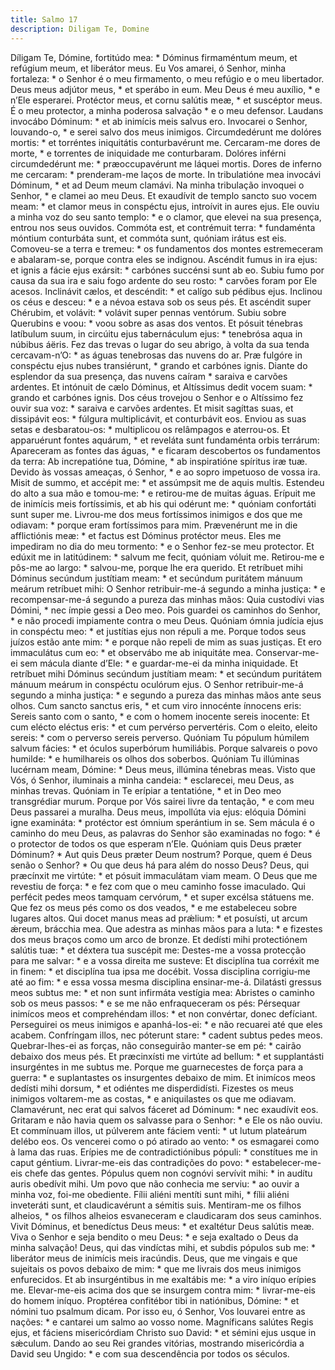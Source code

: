 ```yaml
---
title: Salmo 17
description: Diligam Te, Domine
---
```


<div class="side-by-side not-content">
  <span class="text-justify">
    Díligam Te, Dómine, fortitúdo mea: * Dóminus firmaméntum meum, et refúgium
    meum, et liberátor meus.
  </span>
  <span class="text-justify">
    Eu Vos amarei, ó Senhor, minha fortaleza: * o Senhor é o meu firmamento, o
    meu refúgio e o meu libertador.
  </span>
  <span class="text-justify">Deus meus adjútor meus, * et sperábo in eum.</span>
  <span class="text-justify">Meu Deus é meu auxílio, * e n’Ele esperarei.</span>
  <span class="text-justify">
    Protéctor meus, et cornu salútis meæ, * et suscéptor meus.
  </span>
  <span class="text-justify">
    É o meu protector, a minha poderosa salvação * e o meu defensor.
  </span>
  <span class="text-justify">
    Laudans invocábo Dóminum: * et ab inimícis meis salvus ero.
  </span>
  <span class="text-justify">
    Invocarei o Senhor, louvando-o, * e serei salvo dos meus inimigos.
  </span>
  <span class="text-justify">
    Circumdedérunt me dolóres mortis: * et torréntes iniquitátis conturbavérunt
    me.
  </span>
  <span class="text-justify">
    Cercaram-me dores de morte, * e torrentes de iniquidade me conturbaram.
  </span>
  <span class="text-justify">
    Dolóres inférni circumdedérunt me: * præoccupavérunt me láquei mortis.
  </span>
  <span class="text-justify">
    Dores de inferno me cercaram: * prenderam-me laços de morte.
  </span>
  <span class="text-justify">
    In tribulatióne mea invocávi Dóminum, * et ad Deum meum clamávi.
  </span>
  <span class="text-justify">
    Na minha tribulação invoquei o Senhor, * e clamei ao meu Deus.
  </span>
  <span class="text-justify">
    Et exaudívit de templo sancto suo vocem meam: * et clamor meus in conspéctu
    ejus, introívit in aures ejus.
  </span>
  <span class="text-justify">
    Ele ouviu a minha voz do seu santo templo: * e o clamor, que elevei na sua
    presença, entrou nos seus ouvidos.
  </span>
  <span class="text-justify">
    Commóta est, et contrémuit terra: * fundaménta móntium conturbáta sunt, et
    commóta sunt, quóniam irátus est eis.
  </span>
  <span class="text-justify">
    Comoveu-se a terra e tremeu: * os fundamentos dos montes estremeceram e
    abalaram-se, porque contra eles se indignou.
  </span>
  <span class="text-justify">
    Ascéndit fumus in ira ejus: et ignis a fácie ejus exársit: * carbónes
    succénsi sunt ab eo.
  </span>
  <span class="text-justify">
    Subiu fumo por causa da sua ira e saiu fogo ardente do seu rosto: * carvões
    foram por Ele acesos.
  </span>
  <span class="text-justify">
    Inclinávit cælos, et descéndit: * et calígo sub pédibus ejus.
  </span>
  <span class="text-justify">
    Inclinou os céus e desceu: * e a névoa estava sob os seus pés.
  </span>
  <span class="text-justify">
    Et ascéndit super Chérubim, et volávit: * volávit super pennas ventórum.
  </span>
  <span class="text-justify">
    Subiu sobre Querubins e voou: * voou sobre as asas dos ventos.
  </span>
  <span class="text-justify">
    Et pósuit ténebras latíbulum suum, in circúitu ejus tabernáculum ejus: *
    tenebrósa aqua in núbibus áëris.
  </span>
  <span class="text-justify">
    Fez das trevas o lugar do seu abrigo, à volta da sua tenda cercavam-n’O: *
    as águas tenebrosas das nuvens do ar.
  </span>
  <span class="text-justify">
    Præ fulgóre in conspéctu ejus nubes transiérunt, * grando et carbónes ignis.
  </span>
  <span class="text-justify">
    Diante do esplendor da sua presença, das nuvens caíram * saraiva e carvões
    ardentes.
  </span>
  <span class="text-justify">
    Et intónuit de cælo Dóminus, et Altíssimus dedit vocem suam: * grando et
    carbónes ignis.
  </span>
  <span class="text-justify">
    Dos céus trovejou o Senhor e o Altíssimo fez ouvir sua voz: * saraiva e
    carvões ardentes.
  </span>
  <span class="text-justify">
    Et misit sagíttas suas, et dissipávit eos: * fúlgura multiplicávit, et
    conturbávit eos.
  </span>
  <span class="text-justify">
    Enviou as suas setas e desbaratou-os: * multiplicou os relâmpagos e
    aterrou-os.
  </span>
  <span class="text-justify">
    Et apparuérunt fontes aquárum, * et reveláta sunt fundaménta orbis terrárum:
  </span>
  <span class="text-justify">
    Apareceram as fontes das águas, * e ficaram descobertos os fundamentos da
    terra:
  </span>
  <span class="text-justify">
    Ab increpatióne tua, Dómine, * ab inspiratióne spíritus iræ tuæ.
  </span>
  <span class="text-justify">
    Devido às vossas ameaças, ó Senhor, * e ao sopro impetuoso de vossa ira.
  </span>
  <span class="text-justify">
    Misit de summo, et accépit me: * et assúmpsit me de aquis multis.
  </span>
  <span class="text-justify">
    Estendeu do alto a sua mão e tomou-me: * e retirou-me de muitas águas.
  </span>
  <span class="text-justify">
    Erípuit me de inimícis meis fortíssimis, et ab his qui odérunt me: * quóniam
    confortáti sunt super me.
  </span>
  <span class="text-justify">
    Livrou-me dos meus fortíssimos inimigos e dos que me odiavam: * porque eram
    fortíssimos para mim.
  </span>
  <span class="text-justify">
    Prævenérunt me in die afflictiónis meæ: * et factus est Dóminus protéctor
    meus.
  </span>
  <span class="text-justify">
    Eles me impediram no dia do meu tormento: * e o Senhor fez-se meu protector.
  </span>
  <span class="text-justify">
    Et edúxit me in latitúdinem: * salvum me fecit, quóniam vóluit me.
  </span>
  <span class="text-justify">
    Retirou-me e pôs-me ao largo: * salvou-me, porque lhe era querido.
  </span>
  <span class="text-justify">
    Et retríbuet mihi Dóminus secúndum justítiam meam: * et secúndum puritátem
    mánuum meárum retríbuet mihi:
  </span>
  <span class="text-justify">
    O Senhor retribuir-me-á segundo a minha justiça: * e recompensar-me-á
    segundo a pureza das minhas mãos:
  </span>
  <span class="text-justify">
    Quia custodívi vias Dómini, * nec ímpie gessi a Deo meo.
  </span>
  <span class="text-justify">
    Pois guardei os caminhos do Senhor, * e não procedi impiamente contra o meu
    Deus.
  </span>
  <span class="text-justify">
    Quóniam ómnia judícia ejus in conspéctu meo: * et justítias ejus non répuli
    a me.
  </span>
  <span class="text-justify">
    Porque todos seus juízos estão ante mim: * e porque não repeli de mim as
    suas justiças.
  </span>
  <span class="text-justify">
    Et ero immaculátus cum eo: * et observábo me ab iniquitáte mea.
  </span>
  <span class="text-justify">
    Conservar-me-ei sem mácula diante d’Ele: * e guardar-me-ei da minha
    iniquidade.
  </span>
  <span class="text-justify">
    Et retríbuet mihi Dóminus secúndum justítiam meam: * et secúndum puritátem
    mánuum meárum in conspéctu oculórum ejus.
  </span>
  <span class="text-justify">
    O Senhor retribuir-me-á segundo a minha justiça: * e segundo a pureza das
    minhas mãos ante seus olhos.
  </span>
  <span class="text-justify">
    Cum sancto sanctus eris, * et cum viro innocénte ínnocens eris:
  </span>
  <span class="text-justify">
    Sereis santo com o santo, * e com o homem inocente sereis inocente:
  </span>
  <span class="text-justify">
    Et cum elécto eléctus eris: * et cum pervérso pervertéris.
  </span>
  <span class="text-justify">
    Com o eleito, eleito sereis: * com o perverso sereis perverso.
  </span>
  <span class="text-justify">
    Quóniam Tu pópulum húmilem salvum fácies: * et óculos superbórum humiliábis.
  </span>
  <span class="text-justify">
    Porque salvareis o povo humilde: * e humilhareis os olhos dos soberbos.
  </span>
  <span class="text-justify">
    Quóniam Tu illúminas lucérnam meam, Dómine: * Deus meus, illúmina ténebras
    meas.
  </span>
  <span class="text-justify">
    Visto que Vós, ó Senhor, iluminais a minha candeia: * esclarecei, meu Deus,
    as minhas trevas.
  </span>
  <span class="text-justify">
    Quóniam in Te erípiar a tentatióne, * et in Deo meo transgrédiar murum.
  </span>
  <span class="text-justify">
    Porque por Vós sairei livre da tentação, * e com meu Deus passarei a
    muralha.
  </span>
  <span class="text-justify">
    Deus meus, impollúta via ejus: elóquia Dómini igne examináta: * protéctor
    est ómnium sperántium in se.
  </span>
  <span class="text-justify">
    Sem mácula é o caminho do meu Deus, as palavras do Senhor são examinadas no
    fogo: * é o protector de todos os que esperam n’Ele.
  </span>
  <span class="text-justify">
    Quóniam quis Deus præter Dóminum? * Aut quis Deus præter Deum nostrum?
  </span>
  <span class="text-justify">
    Porque, quem é Deus senão o Senhor? * Ou que deus há para além do nosso
    Deus?
  </span>
  <span class="text-justify">
    Deus, qui præcínxit me virtúte: * et pósuit immaculátam viam meam.
  </span>
  <span class="text-justify">
    O Deus que me revestiu de força: * e fez com que o meu caminho fosse
    imaculado.
  </span>
  <span class="text-justify">
    Qui perfécit pedes meos tamquam cervórum, * et super excélsa státuens me.
  </span>
  <span class="text-justify">
    Que fez os meus pés como os dos veados, * e me estabeleceu sobre lugares
    altos.
  </span>
  <span class="text-justify">
    Qui docet manus meas ad prǽlium: * et posuísti, ut arcum ǽreum, brácchia
    mea.
  </span>
  <span class="text-justify">
    Que adestra as minhas mãos para a luta: * e fizestes dos meus braços como um
    arco de bronze.
  </span>
  <span class="text-justify">
    Et dedísti mihi protectiónem salútis tuæ: * et déxtera tua suscépit me:
  </span>
  <span class="text-justify">
    Destes-me a vossa protecção para me salvar: * e a vossa direita me susteve:
  </span>
  <span class="text-justify">
    Et disciplína tua corréxit me in finem: * et disciplína tua ipsa me docébit.
  </span>
  <span class="text-justify">
    Vossa disciplina corrigiu-me até ao fim: * e essa vossa mesma disciplina
    ensinar-me-á.
  </span>
  <span class="text-justify">
    Dilatásti gressus meos subtus me: * et non sunt infirmáta vestígia mea:
  </span>
  <span class="text-justify">
    Abristes o caminho sob os meus passos: * e se me não enfraqueceram os pés:
  </span>
  <span class="text-justify">
    Pérsequar inimícos meos et comprehéndam illos: * et non convértar, donec
    defíciant.
  </span>
  <span class="text-justify">
    Perseguirei os meus inimigos e apanhá-los-ei: * e não recuarei até que eles
    acabem.
  </span>
  <span class="text-justify">
    Confríngam illos, nec póterunt stare: * cadent subtus pedes meos.
  </span>
  <span class="text-justify">
    Quebrar-lhes-ei as forças, não conseguirão manter-se em pé: * cairão debaixo
    dos meus pés.
  </span>
  <span class="text-justify">
    Et præcinxísti me virtúte ad bellum: * et supplantásti insurgéntes in me
    subtus me.
  </span>
  <span class="text-justify">
    Porque me guarnecestes de força para a guerra: * e suplantastes os
    insurgentes debaixo de mim.
  </span>
  <span class="text-justify">
    Et inimícos meos dedísti mihi dorsum, * et odiéntes me disperdidísti.
  </span>
  <span class="text-justify">
    Fizestes os meus inimigos voltarem-me as costas, * e aniquilastes os que me
    odiavam.
  </span>
  <span class="text-justify">
    Clamavérunt, nec erat qui salvos fáceret ad Dóminum: * nec exaudívit eos.
  </span>
  <span class="text-justify">
    Gritaram e não havia quem os salvasse para o Senhor: * e Ele os não ouviu.
  </span>
  <span class="text-justify">
    Et commínuam illos, ut púlverem ante fáciem venti: * ut lutum plateárum
    delébo eos.
  </span>
  <span class="text-justify">
    Os vencerei como o pó atirado ao vento: * os esmagarei como à lama das ruas.
  </span>
  <span class="text-justify">
    Erípies me de contradictiónibus pópuli: * constítues me in caput géntium.
  </span>
  <span class="text-justify">
    Livrar-me-eis das contradições do povo: * estabelecer-me-eis chefe das
    gentes.
  </span>
  <span class="text-justify">
    Pópulus quem non cognóvi servívit mihi: * in audítu auris obedívit mihi.
  </span>
  <span class="text-justify">
    Um povo que não conhecia me serviu: * ao ouvir a minha voz, foi-me
    obediente.
  </span>
  <span class="text-justify">
    Fílii aliéni mentíti sunt mihi, * fílii aliéni inveteráti sunt, et
    claudicavérunt a sémitis suis.
  </span>
  <span class="text-justify">
    Mentiram-me os filhos alheios, * os filhos alheios esvaneceram e claudicaram
    dos seus caminhos.
  </span>
  <span class="text-justify">
    Vivit Dóminus, et benedíctus Deus meus: * et exaltétur Deus salútis meæ.
  </span>
  <span class="text-justify">
    Viva o Senhor e seja bendito o meu Deus: * e seja exaltado o Deus da minha
    salvação!
  </span>
  <span class="text-justify">
    Deus, qui das vindíctas mihi, et subdis pópulos sub me: * liberátor meus de
    inimícis meis iracúndis.
  </span>
  <span class="text-justify">
    Deus, que me vingais e que sujeitais os povos debaixo de mim: * que me
    livrais dos meus inimigos enfurecidos.
  </span>
  <span class="text-justify">
    Et ab insurgéntibus in me exaltábis me: * a viro iníquo erípies me.
  </span>
  <span class="text-justify">
    Elevar-me-eis acima dos que se insurgem contra mim: * livrar-me-eis do homem
    iníquo.
  </span>
  <span class="text-justify">
    Proptérea confitébor tibi in natiónibus, Dómine: * et nómini tuo psalmum
    dicam.
  </span>
  <span class="text-justify">
    Por isso eu, ó Senhor, Vos louvarei entre as nações: * e cantarei um salmo
    ao vosso nome.
  </span>
  <span class="text-justify">
    Magníficans salútes Regis ejus, et fáciens misericórdiam Christo suo David:
    * et sémini ejus usque in sǽculum.
  </span>
  <span class="text-justify">
    Dando ao seu Rei grandes vitórias, mostrando misericórdia a David seu
    Ungido: * e com sua descendência por todos os séculos.
  </span>
</div>
